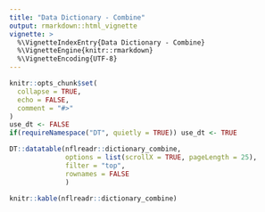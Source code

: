 ```yaml
---
title: "Data Dictionary - Combine"
output: rmarkdown::html_vignette
vignette: >
  %\VignetteIndexEntry{Data Dictionary - Combine}
  %\VignetteEngine{knitr::rmarkdown}
  %\VignetteEncoding{UTF-8}
---
```


```r
knitr::opts_chunk$set(
  collapse = TRUE,
  echo = FALSE,
  comment = "#>"
)
use_dt <- FALSE
if(requireNamespace("DT", quietly = TRUE)) use_dt <- TRUE
```
```r
DT::datatable(nflreadr::dictionary_combine, 
              options = list(scrollX = TRUE, pageLength = 25),
              filter = "top",
              rownames = FALSE
              )
```
```r
knitr::kable(nflreadr::dictionary_combine)
```
